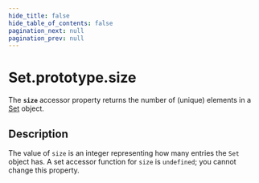 ```yaml
---
hide_title: false
hide_table_of_contents: false
pagination_next: null
pagination_prev: null
---
```

# Set.prototype.size

The **`size`** accessor property returns the number of (unique) elements in a [Set](../../../globals/Set/Set.mdx) object.

## Description

The value of `size` is an integer representing how many entries the `Set` object has. A set accessor function for `size` is `undefined`; you cannot change this property.
